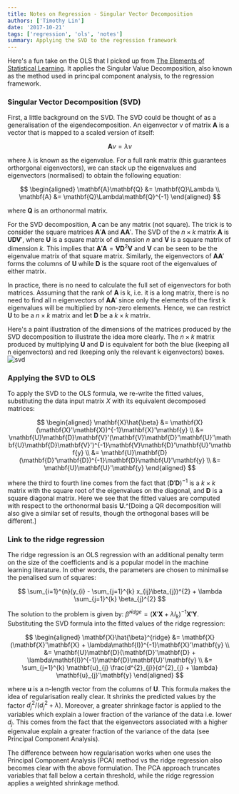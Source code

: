```yaml
---
title: Notes on Regression - Singular Vector Decomposition
authors: ['Timothy Lin']
date: '2017-10-21'
tags: ['regression', 'ols', 'notes']
summary: Applying the SVD to the regression framework
---
```


Here's a fun take on the OLS that I picked up from [The Elements of Statistical Learning](https://web.stanford.edu/~hastie/ElemStatLearn/). It applies the Singular Value Decomposition, also known as the method used in principal component analysis, to the regression framework.

### Singular Vector Decomposition (SVD)

First, a little background on the SVD. The SVD could be thought of as a generalisation of the eigendecomposition. An eigenvector v of matrix $\mathbf{A}$ is a vector that is mapped to a scaled version of itself:

$$
\mathbf{A}v = \lambda v
$$

where $\lambda$ is known as the eigenvalue. For a full rank matrix (this guarantees orthorgonal eigenvectors), we can stack up the eigenvalues and eigenvectors (normalised) to obtain the following equation:

$$
\begin{aligned}
\mathbf{A}\mathbf{Q} &= \mathbf{Q}\Lambda  \\
\mathbf{A} &= \mathbf{Q}\Lambda\mathbf{Q}^{-1}
\end{aligned}
$$

where $\mathbf{Q}$ is an orthonormal matrix.

For the SVD decomposition, $\mathbf{A}$ can be any matrix (not square). The trick is to consider the square matrices $\mathbf{A}'\mathbf{A}$ and $\mathbf{A}\mathbf{A}'$. The SVD of the $n \times k$ matrix $\mathbf{A}$ is $\mathbf{U}\mathbf{D}\mathbf{V}'$, where $\mathbf{U}$ is a square matrix of dimension $n$ and $\mathbf{V}$ is a square matrix of dimension $k$. This implies that $\mathbf{A}'\mathbf{A} = \mathbf{V}\mathbf{D}^{2}\mathbf{V}$ and $\mathbf{V}$ can be seen to be the eigenvalue matrix of that square matrix. Similarly, the eigenvectors of $\mathbf{A}\mathbf{A}'$ forms the columns of $\mathbf{U}$ while $\mathbf{D}$ is the square root of the eigenvalues of either matrix.

In practice, there is no need to calculate the full set of eigenvectors for both matrices. Assuming that the rank of $\mathbf{A}$ is k, i.e. it is a long matrix, there is no need to find all n eigenvectors of $\mathbf{A}\mathbf{A}'$ since only the elements of the first k eigenvalues will be multiplied by non-zero elements. Hence, we can restrict $\mathbf{U}$ to be a $n \times k$ matrix and let $\mathbf{D}$ be a $k \times k$ matrix.

Here's a paint illustration of the dimensions of the matrices produced by the SVD decomposition to illustrate the idea more clearly. The $n \times k$ matrix produced by multiplying $\mathbf{U}$ and $\mathbf{D}$ is equivalent for both the blue (keeping all n eigenvectors) and red (keeping only the relevant k eigenvectors) boxes.
![svd](/static/img/SVD_dimension.png)

### Applying the SVD to OLS

To apply the SVD to the OLS formula, we re-write the fitted values, substituting the data input matrix $X$ with its equivalent decomposed matrices:

$$
\begin{aligned}
\mathbf{X}\hat{\beta} &= \mathbf{X}(\mathbf{X}'\mathbf{X})^{-1}\mathbf{X}'\mathbf{y} \\
&= \mathbf{U}\mathbf{D}\mathbf{V}'(\mathbf{V}\mathbf{D}'\mathbf{U}'\mathbf{U}\mathbf{D}\mathbf{V}')^{-1}\mathbf{V}\mathbf{D}'\mathbf{U}'\mathbf{y} \\
&= \mathbf{U}\mathbf{D}(\mathbf{D}'\mathbf{D})^{-1}\mathbf{D}\mathbf{U}'\mathbf{y} \\
&= \mathbf{U}\mathbf{U}'\mathbf{y}
\end{aligned}
$$

where the third to fourth line comes from the fact that $(\mathbf{D}'\mathbf{D})^{-1}$ is a $k \times k$ matrix with the square root of the eigenvalues on the diagonal, and $\mathbf{D}$ is a square diagonal matrix. Here we see that the fitted values are computed with respect to the orthonormal basis $\mathbf{U}$.^[Doing a QR decomposition will also give a similar set of results, though the orthogonal bases will be different.]

### Link to the ridge regression

The ridge regression is an OLS regression with an additional penalty term on the size of the coefficients and is a popular model in the machine learning literature. In other words, the parameters are chosen to minimalise the penalised sum of squares:

$$
\sum_{i=1}^{n}(y_{i} - \sum_{j=1}^{k} x_{ij}\beta_{j})^{2} + \lambda \sum_{j=1}^{k} \beta_{j}^{2}
$$

The solution to the problem is given by: $\hat{\beta}^{ridge} = (\mathbf{X}'\mathbf{X} + \lambda I_{k})^{-1}\mathbf{X}'\mathbf{Y}$. Substituting the SVD formula into the fitted values of the ridge regression:

$$
\begin{aligned}
\mathbf{X}\hat{\beta}^{ridge} &= \mathbf{X}(\mathbf{X}'\mathbf{X} + \lambda\mathbf{I})^{-1}\mathbf{X}'\mathbf{y} \\
&= \mathbf{U}\mathbf{D}(\mathbf{D}'\mathbf{D} + \lambda\mathbf{I})^{-1}\mathbf{D}\mathbf{U}'\mathbf{y} \\
&= \sum_{j=1}^{k} \mathbf{u}_{j} \frac{d^{2}_{j}}{d^{2}_{j} + \lambda} \mathbf{u}_{j}'\mathbf{y}
\end{aligned}
$$

where $\mathbf{u}$ is a n-length vector from the columns of $\mathbf{U}$. This formula makes the idea of regularisation really clear. It shrinks the predicted values by the factor $d^{2}_{j}/(d^{2}_{j} + \lambda)$. Moreover, a greater shrinkage factor is applied to the variables which explain a lower fraction of the variance of the data i.e. lower $d_{j}$. This comes from the fact that the eigenvectors associated with a higher eigenvalue explain a greater fraction of the variance of the data (see Principal Component Analysis).

The difference between how regularisation works when one uses the Principal Component Analysis (PCA) method vs the ridge regression also becomes clear with the above formulation. The PCA approach truncates variables that fall below a certain threshold, while the ridge regression applies a weighted shrinkage method.
